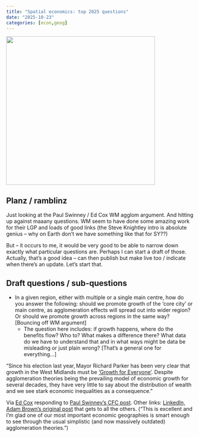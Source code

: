 ```yaml
---
title: "Spatial economics: top 2025 questions"
date: "2025-10-23"
categories: [econ,geog]
---
```


::: center
![](){width="400px"}
:::

## Planz / ramblinz

Just looking at the Paul Swinney / Ed Cox WM agglom argument. And hitting up against maaany questions. WM seem to have done some amazing work for their LGP and loads of good links (the Steve Knightley intro is absolute genius – why on Earth don’t we have something like that for SY??)

But – it occurs to me, it would be very good to be able to narrow down exactly what particular questions are. Perhaps I can start a draft of those. Actually, that’s a good idea – can then publish but make live too / indicate when there’s an update. Let’s start that.

## Draft questions / sub-questions

-   In a given region, either with multiple or a single main centre, how do you answer the following: should we promote growth of the 'core city' or main centre, as agglomeration effects will spread out into wider region? Or should we promote growth across regions in the same way? \[Bouncing off WM argument\]
    -   The question here includes: if growth happens, where do the benefits flow? Who to? What makes a difference there? What data do we have to understand that and in what ways might be data be misleading or just plain wrong? \[That's a general one for everything...\]

"Since his election last year, Mayor Richard Parker has been very clear that growth in the West Midlands must be [‘Growth for Everyone’](https://www.wmca.org.uk/mayor-of-the-west-midlands-more-information-about-the-role/mayor-of-the-west-midlands-priorities/). Despite agglomeration theories being the prevailing model of economic growth for several decades, they have very little to say about the distribution of wealth and we see stark economic inequalities as a consequence."

Via [Ed Cox](https://www.linkedin.com/pulse/dealing-realties-theories-how-west-midlands-creating-growth-ed-cox-e1snc/) responding to [Paul Swinney's CFC post](https://www.centreforcities.org/blog/is-the-west-midlands-really-the-exception-to-the-rule/). Other links: [LinkedIn, Adam Brown's original post](https://www.linkedin.com/feed/update/urn:li:activity:7367288999092076544/) that gets to all the others. ("This is excellent and I'm glad one of our most important economic geographies is smart enough to see through the usual simplistic (and now massively outdated) agglomeration theories.")
